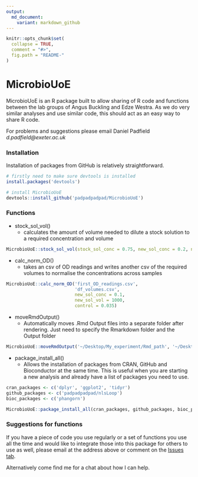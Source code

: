 ```yaml
---
output:
  md_document:
    variant: markdown_github
---
```


<!-- README.md is generated from README.Rmd. Please edit that file -->

```r
knitr::opts_chunk$set(
  collapse = TRUE,
  comment = "#>",
  fig.path = "README-"
)
```

# MicrobioUoE

MicrobioUoE is an R package built to allow sharing of R code and functions between the lab groups of Angus Buckling and Edze Westra. As we do very similar analyses and use similar code, this should act as an easy way to share R code.

For problems and suggestions please email Daniel Padfield _d.padfield@exeter.ac.uk_

### Installation

Installation of packages from GitHub is relatively straightforward.

```r
# firstly need to make sure devtools is installed
install.packages('devtools')

# install MicrobioUoE
devtools::install_github('padpadpadpad/MicrobioUoE')

```

### Functions

- stock_sol_vol()
    - calculates the amount of volume needed to dilute a stock solution to a required concentration and volume
    
```r
MicrobioUoE::stock_sol_vol(stock_sol_conc = 0.75, new_sol_conc = 0.2, new_sol_vol = 1000)
```

- calc_norm_OD()
    - takes an csv of OD readings and writes another csv of the required volumes to normalise the concentrations across samples
    
```r
MicrobioUoE::calc_norm_OD('first_OD_readings.csv', 
                          'df_volumes.csv', 
                          new_sol_conc = 0.1,
                          new_sol_vol = 1000,
                          control = 0.035)
```

- moveRmdOutput()
    - Automatically moves .Rmd Output files into a separate folder after rendering. Just need to specify the Rmarkdown folder and the Output folder
    
```r
MicrobioUoE::moveRmdOutput('~/Desktop/My_experiment/Rmd_path', '~/Desktop/My_experiment/Output_path')
```

- package_install_all()
    - Allows the installation of packages from CRAN, GitHub and Bioconductor at the same time. This is useful when you are starting a new analysis and already have a list of packages you need to use.

```r
cran_packages <- c('dplyr', 'ggplot2', 'tidyr')
github_packages <- c('padpadpadpad/nlsLoop')
bioc_packages <- c('phangorn')

MicrobioUoE::package_install_all(cran_packages, github_packages, bioc_packages)
```

### Suggestions for functions

If you have a piece of code you use regularly or a set of functions you use all the time and would like to integrate those into this package for others to use as well, please email at the address above or comment on the [Issues tab](https://github.com/padpadpadpad/MicrobioUoE/issues).

Alternatively come find me for a chat about how I can help.
